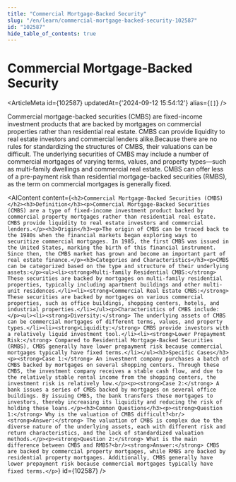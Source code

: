 ```yaml
---
title: "Commercial Mortgage-Backed Security"
slug: "/en/learn/commercial-mortgage-backed-security-102587"
id: "102587"
hide_table_of_contents: true
---
```



# Commercial Mortgage-Backed Security

<ArticleMeta id={102587} updatedAt={'2024-09-12 15:54:12'} alias={`[]`} />
<div className='border-solid border-b border-t-0 my-4 border-[var(--ifm-color-gray-300)]' />

Commercial mortgage-backed securities (CMBS) are fixed-income investment products that are backed by mortgages on commercial properties rather than residential real estate. CMBS can provide liquidity to real estate investors and commercial lenders alike.Because there are no rules for standardizing the structures of CMBS, their valuations can be difficult. The underlying securities of CMBS may include a number of commercial mortgages of varying terms, values, and property types—such as multi-family dwellings and commercial real estate. CMBS can offer less of a pre-payment risk than residential mortgage-backed securities (RMBS), as the term on commercial mortgages is generally fixed.

<AIContent content={`<h2>Commercial Mortgage-Backed Securities (CMBS)</h2><h3>Definition</h3><p>Commercial Mortgage-Backed Securities (CMBS) are a type of fixed-income investment product backed by commercial property mortgages rather than residential real estate. CMBS provide liquidity to real estate investors and commercial lenders.</p><h3>Origin</h3><p>The origin of CMBS can be traced back to the 1980s when the financial markets began exploring ways to securitize commercial mortgages. In 1985, the first CMBS was issued in the United States, marking the birth of this financial instrument. Since then, the CMBS market has grown and become an important part of real estate finance.</p><h3>Categories and Characteristics</h3><p>CMBS can be categorized based on the type and structure of their underlying assets:</p><ul><li><strong>Multi-family Residential CMBS:</strong> These securities are backed by mortgages on multi-family residential properties, typically including apartment buildings and other multi-unit residences.</li><li><strong>Commercial Real Estate CMBS:</strong> These securities are backed by mortgages on various commercial properties, such as office buildings, shopping centers, hotels, and industrial properties.</li></ul><p>Characteristics of CMBS include:</p><ul><li><strong>Diversity:</strong> The underlying assets of CMBS can be commercial mortgages of different terms, values, and property types.</li><li><strong>Liquidity:</strong> CMBS provide investors with a relatively liquid investment tool.</li><li><strong>Lower Prepayment Risk:</strong> Compared to Residential Mortgage-Backed Securities (RMBS), CMBS generally have lower prepayment risk because commercial mortgages typically have fixed terms.</li></ul><h3>Specific Cases</h3><p><strong>Case 1:</strong> An investment company purchases a batch of CMBS backed by mortgages on several shopping centers. Through these CMBS, the investment company receives a stable cash flow, and due to the relatively stable rental income from the shopping centers, the investment risk is relatively low.</p><p><strong>Case 2:</strong> A bank issues a series of CMBS backed by mortgages on several office buildings. By issuing CMBS, the bank transfers these mortgages to investors, thereby increasing its liquidity and reducing the risk of holding these loans.</p><h3>Common Questions</h3><p><strong>Question 1:</strong> Why is the valuation of CMBS difficult?<br/><strong>Answer:</strong> The valuation of CMBS is complex due to the diverse nature of the underlying assets, each with different risk and return characteristics, and the lack of standardized valuation methods.</p><p><strong>Question 2:</strong> What is the main difference between CMBS and RMBS?<br/><strong>Answer:</strong> CMBS are backed by commercial property mortgages, while RMBS are backed by residential property mortgages. Additionally, CMBS generally have lower prepayment risk because commercial mortgages typically have fixed terms.</p>`} id={102587} />
